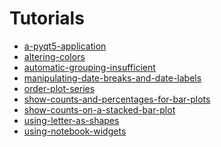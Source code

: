# Tutorials

- [a-pyqt5-application](/plotnine_examples/tutorials/miscellaneous-a-pyqt5-application.ipynb)
- [altering-colors](/plotnine_examples/tutorials/miscellaneous-altering-colors.ipynb)
- [automatic-grouping-insufficient](/plotnine_examples/tutorials/miscellaneous-automatic-grouping-insufficient.ipynb)
- [manipulating-date-breaks-and-date-labels](/plotnine_examples/tutorials/miscellaneous-manipulating-date-breaks-and-date-labels.ipynb)
- [order-plot-series](/plotnine_examples/tutorials/miscellaneous-order-plot-series.ipynb)
- [show-counts-and-percentages-for-bar-plots](/plotnine_examples/tutorials/miscellaneous-show-counts-and-percentages-for-bar-plots.ipynb)
- [show-counts-on-a-stacked-bar-plot](/plotnine_examples/tutorials/miscellaneous-show-counts-on-a-stacked-bar-plot.ipynb)
- [using-letter-as-shapes](/plotnine_examples/tutorials/miscellaneous-using-letter-as-shapes.ipynb)
- [using-notebook-widgets](/plotnine_examples/tutorials/miscellaneous-using-notebook-widgets.ipynb)
